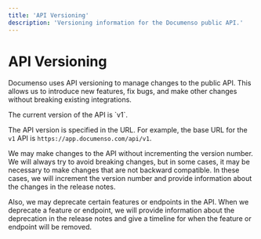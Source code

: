 ```yaml
---
title: 'API Versioning'
description: 'Versioning information for the Documenso public API.'
---
```



# API Versioning

Documenso uses API versioning to manage changes to the public API. This allows us to introduce new features, fix bugs, and make other changes without breaking existing integrations.

<Callout type="info" emoji="ℹ️">
  The current version of the API is `v1`.
</Callout>

The API version is specified in the URL. For example, the base URL for the `v1` API is `https://app.documenso.com/api/v1`.

We may make changes to the API without incrementing the version number. We will always try to avoid breaking changes, but in some cases, it may be necessary to make changes that are not backward compatible. In these cases, we will increment the version number and provide information about the changes in the release notes.

Also, we may deprecate certain features or endpoints in the API. When we deprecate a feature or endpoint, we will provide information about the deprecation in the release notes and give a timeline for when the feature or endpoint will be removed.
